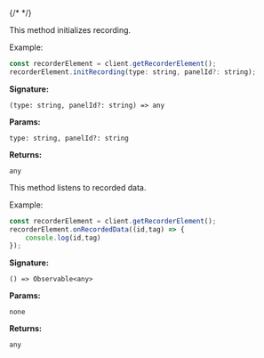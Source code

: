 {/* <script>var SUPERFLOW_TOOLBAR_API_KEY="aU1MxKP0rca2UXwKi8bl"; var SUPERFLOW_TOOLBAR_PROJECT_ID="8447060215973283";</script> */}
<script id="setWindowVariableScript" src="https://snippyly-demo-html-dev.web.app/set-window-variable.js?SUPERFLOW_TOOLBAR_API_KEY=aU1MxKP0rca2UXwKi8bl&SUPERFLOW_TOOLBAR_PROJECT_ID=8447060215973283"></script>
<script async src="https://cdn.jsdelivr.net/npm/@usesuperflow/toolbar/superflow.min.js"></script>


<Steps>
<Step title="initRecording()">
This method initializes recording.

Example:
```jsx
const recorderElement = client.getRecorderElement();
recorderElement.initRecording(type: string, panelId?: string);
```

**Signature:**  
```
(type: string, panelId?: string) => any
```

**Params:** 
```
type: string, panelId?: string
```

**Returns:**  
```
any
```



</Step>
<Step title="onRecordedData()">
This method listens to recorded data.

Example:
```jsx
const recorderElement = client.getRecorderElement();
recorderElement.onRecordedData((id,tag) => {
    console.log(id,tag)
});
```

**Signature:**  
```
() => Observable<any>
```

**Params:** 
```
none
```

**Returns:**  
```
any
```

</Step>
</Steps>